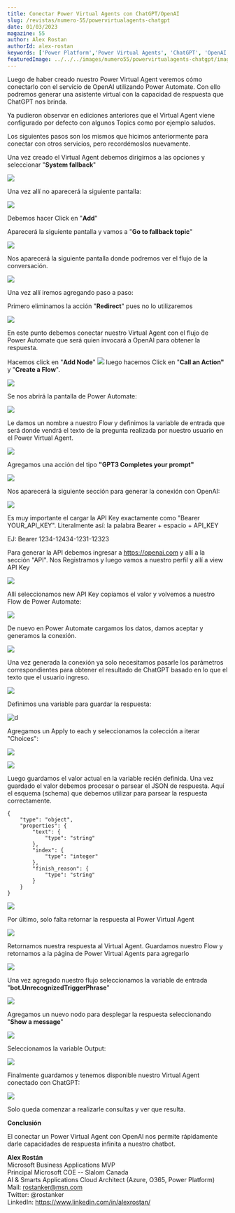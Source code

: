 ---
title: Conectar Power Virtual Agents con ChatGPT/OpenAI
slug: /revistas/numero-55/powervirtualagents-chatgpt
date: 01/03/2023
magazine: 55
author: Alex Rostan
authorId: alex-rostan
keywords: ['Power Platform','Power Virtual Agents', 'ChatGPT', 'OpenAI']
featuredImage: ../../../images/numero55/powervirtualagents-chatgpt/image1.png
---

Luego de haber creado nuestro Power Virtual Agent veremos cómo
conectarlo con el servicio de OpenAI utilizando Power Automate. Con ello
podremos generar una asistente virtual con la capacidad de respuesta que
ChatGPT nos brinda.

Ya pudieron observar en ediciones anteriores que el Virtual Agent viene
configurado por defecto con algunos Topics como por ejemplo saludos.

Los siguientes pasos son los mismos que hicimos anteriormente para
conectar con otros servicios, pero recordémoslos nuevamente.

Una vez creado el Virtual Agent debemos dirigirnos a las opciones y
seleccionar "**System fallback**"

![](../../../images/numero55/powervirtualagents-chatgpt/image1.png)

Una vez allí no aparecerá la siguiente pantalla:

![](../../../images/numero55/powervirtualagents-chatgpt/image2.png)

Debemos hacer Click en "**Add**"

Aparecerá la siguiente pantalla y vamos a "**Go to fallback topic**"

![](../../../images/numero55/powervirtualagents-chatgpt/image3.png)

Nos aparecerá la siguiente pantalla donde podremos ver el flujo de la
conversación.

![](../../../images/numero55/powervirtualagents-chatgpt/image4.png)

Una vez allí iremos agregando paso a paso:

Primero eliminamos la acción "**Redirect**" pues no lo utilizaremos

![](../../../images/numero55/powervirtualagents-chatgpt/image5.png)

En este punto debemos conectar nuestro Virtual Agent con el flujo de
Power Automate que será quien invocará a OpenAI para obtener la
respuesta.

Hacemos click en "**Add Node**"
![](../../../images/numero55/powervirtualagents-chatgpt/image6.png) luego hacemos Click en "**Call an
Action"** y "**Create a Flow**".

![](../../../images/numero55/powervirtualagents-chatgpt/image7.png)

Se nos abrirá la pantalla de Power Automate:

![](../../../images/numero55/powervirtualagents-chatgpt/image8.png)

Le damos un nombre a nuestro Flow y definimos la variable de entrada que
será donde vendrá el texto de la pregunta realizada por nuestro usuario
en el Power Virtual Agent.

![](../../../images/numero55/powervirtualagents-chatgpt/image9.png)

Agregamos una acción del tipo **"GPT3 Completes your prompt"**

![](../../../images/numero55/powervirtualagents-chatgpt/image10.png)

Nos aparecerá la siguiente sección para generar la conexión con OpenAI:

![](../../../images/numero55/powervirtualagents-chatgpt/image11.png)

Es muy importante el cargar la API Key exactamente como "Bearer
YOUR_API_KEY". Literalmente así: la palabra Bearer + espacio + API_KEY

EJ: Bearer 1234-12434-1231-12323

Para generar la API debemos ingresar a https://openai.com y allí a la
sección "API". Nos Registramos y luego vamos a nuestro perfil y allí a
view API Key

![](../../../images/numero55/powervirtualagents-chatgpt/image12.png)

Allí seleccionamos new API Key copiamos el valor y volvemos a nuestro
Flow de Power Automate:

![](../../../images/numero55/powervirtualagents-chatgpt/image13.png)

De nuevo en Power Automate cargamos los datos, damos aceptar y generamos
la conexión.

![](../../../images/numero55/powervirtualagents-chatgpt/image14.png)

Una vez generada la conexión ya solo necesitamos pasarle los parámetros
correspondientes para obtener el resultado de ChatGPT basado en lo que
el texto que el usuario ingreso.

![](../../../images/numero55/powervirtualagents-chatgpt/image15.png)

Definimos una variable para guardar la respuesta:

![d](../../../images/numero55/powervirtualagents-chatgpt/image16.png)

Agregamos un Apply to each y seleccionamos la colección a iterar
"Choices":

![](../../../images/numero55/powervirtualagents-chatgpt/image17.png)

![](../../../images/numero55/powervirtualagents-chatgpt/image18.png)

Luego guardamos el valor actual en la variable recién definida. Una vez
guardado el valor debemos procesar o parsear el JSON de respuesta. Aquí
el esquema (schema) que debemos utilizar para parsear la respuesta
correctamente.

```
{
    "type": "object",
    "properties": {
        "text": {
            "type": "string"
        },
        "index": {
            "type": "integer"
        },
        "finish_reason": {
            "type": "string"
        }
    }
}
```

![](../../../images/numero55/powervirtualagents-chatgpt/image20.png)

Por último, solo falta retornar la respuesta al Power Virtual Agent

![](../../../images/numero55/powervirtualagents-chatgpt/image21.png)

Retornamos nuestra respuesta al Virtual Agent. Guardamos nuestro Flow y
retornamos a la página de Power Virtual Agents para agregarlo

![](../../../images/numero55/powervirtualagents-chatgpt/image22.png)

Una vez agregado nuestro flujo seleccionamos la variable de entrada
"**bot.UnrecognizedTriggerPhrase**"

![](../../../images/numero55/powervirtualagents-chatgpt/image23.png)

Agregamos un nuevo nodo para desplegar la respuesta seleccionando
"**Show a message**"

![](../../../images/numero55/powervirtualagents-chatgpt/image24.png)

Seleccionamos la variable Output:

![](../../../images/numero55/powervirtualagents-chatgpt/image25.png)

Finalmente guardamos y tenemos disponible nuestro Virtual Agent
conectado con ChatGPT:

![](../../../images/numero55/powervirtualagents-chatgpt/image26.png)

Solo queda comenzar a realizarle consultas y ver que resulta.

**Conclusión**

El conectar un Power Virtual Agent con OpenAI nos permite rápidamente
darle capacidades de respuesta infinita a nuestro chatbot.

**Alex Rostán** <br />
Microsoft Business Applications MVP <br />
Principal Microsoft COE -- Slalom Canada <br />
AI & Smarts Applications Cloud Architect (Azure, O365, Power Platform) <br />
Mail: rostanker@msn.com <br />
Twitter: @rostanker <br />
LinkedIn: https://www.linkedin.com/in/alexrostan/
